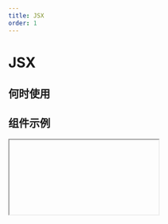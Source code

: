 ```yaml
---
title: JSX
order: 1
---
```


# JSX

## 何时使用

## 组件示例

<Iframe url="https://pre-yida-performance3.alibaba-inc.com/developer/jsx-v2?isRenderNav=false" />

## 组件属性

| 属性名   |  属性code  | 类型 | 数据示例  | 动态属性 | 备注 |
| :------ | :------ | :------ | :------ | :----- | :----- |
| 渲染函数   | render | string | 见组件默认函数 | 否 |